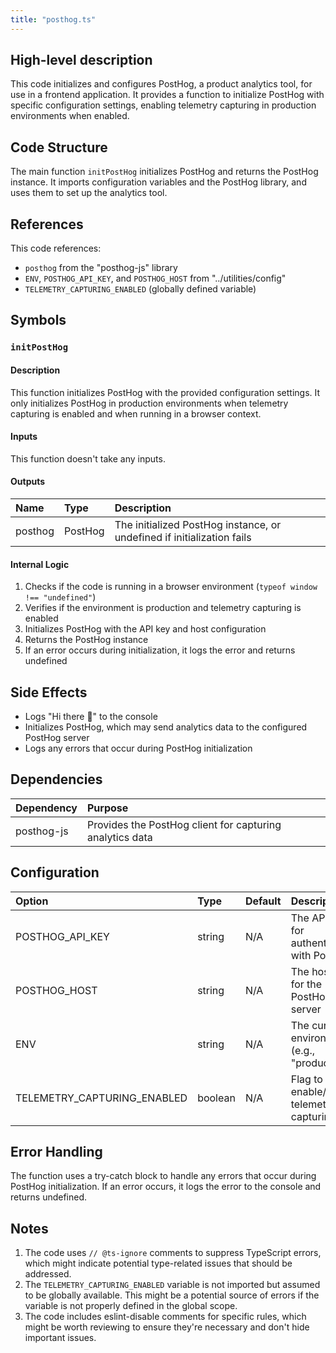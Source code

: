 ```yaml
---
title: "posthog.ts"
---
```


## High-level description
This code initializes and configures PostHog, a product analytics tool, for use in a frontend application. It provides a function to initialize PostHog with specific configuration settings, enabling telemetry capturing in production environments when enabled.

## Code Structure
The main function `initPostHog` initializes PostHog and returns the PostHog instance. It imports configuration variables and the PostHog library, and uses them to set up the analytics tool.

## References
This code references:
- `posthog` from the "posthog-js" library
- `ENV`, `POSTHOG_API_KEY`, and `POSTHOG_HOST` from "../utilities/config"
- `TELEMETRY_CAPTURING_ENABLED` (globally defined variable)

## Symbols

### `initPostHog`
#### Description
This function initializes PostHog with the provided configuration settings. It only initializes PostHog in production environments when telemetry capturing is enabled and when running in a browser context.

#### Inputs
This function doesn't take any inputs.

#### Outputs
| Name | Type | Description |
|:-----|:-----|:------------|
| posthog | PostHog | The initialized PostHog instance, or undefined if initialization fails |

#### Internal Logic
1. Checks if the code is running in a browser environment (`typeof window !== "undefined"`)
2. Verifies if the environment is production and telemetry capturing is enabled
3. Initializes PostHog with the API key and host configuration
4. Returns the PostHog instance
5. If an error occurs during initialization, it logs the error and returns undefined

## Side Effects
- Logs "Hi there 👋" to the console
- Initializes PostHog, which may send analytics data to the configured PostHog server
- Logs any errors that occur during PostHog initialization

## Dependencies
| Dependency | Purpose |
|:-----------|:--------|
| posthog-js | Provides the PostHog client for capturing analytics data |

## Configuration
| Option | Type | Default | Description |
|:-------|:-----|:--------|:------------|
| POSTHOG_API_KEY | string | N/A | The API key for authenticating with PostHog |
| POSTHOG_HOST | string | N/A | The host URL for the PostHog server |
| ENV | string | N/A | The current environment (e.g., "production") |
| TELEMETRY_CAPTURING_ENABLED | boolean | N/A | Flag to enable/disable telemetry capturing |

## Error Handling
The function uses a try-catch block to handle any errors that occur during PostHog initialization. If an error occurs, it logs the error to the console and returns undefined.

## Notes
1. The code uses `// @ts-ignore` comments to suppress TypeScript errors, which might indicate potential type-related issues that should be addressed.
2. The `TELEMETRY_CAPTURING_ENABLED` variable is not imported but assumed to be globally available. This might be a potential source of errors if the variable is not properly defined in the global scope.
3. The code includes eslint-disable comments for specific rules, which might be worth reviewing to ensure they're necessary and don't hide important issues.